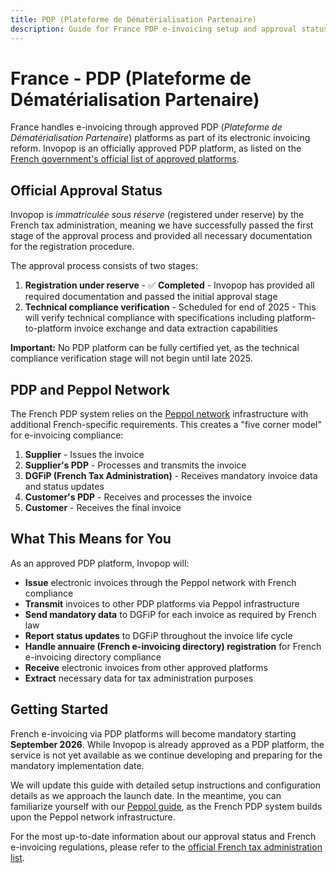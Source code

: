 ```yaml
---
title: PDP (Plateforme de Dématérialisation Partenaire)
description: Guide for France PDP e-invoicing setup and approval status
---
```


# France - PDP (Plateforme de Dématérialisation Partenaire)

France handles e-invoicing through approved PDP (_Plateforme de Dématérialisation Partenaire_) platforms as part of its electronic invoicing reform. Invopop is an officially approved PDP platform, as listed on the [French government's official list of approved platforms](https://www.impots.gouv.fr/liste-des-plateformes-agreees-immatriculees-sous-reserve).

## Official Approval Status

Invopop is _immatriculée sous réserve_ (registered under reserve) by the French tax administration, meaning we have successfully passed the first stage of the approval process and provided all necessary documentation for the registration procedure.

The approval process consists of two stages:

1. **Registration under reserve** - ✅ **Completed** - Invopop has provided all required documentation and passed the initial approval stage
2. **Technical compliance verification** - Scheduled for end of 2025 - This will verify technical compliance with specifications including platform-to-platform invoice exchange and data extraction capabilities

**Important:** No PDP platform can be fully certified yet, as the technical compliance verification stage will not begin until late 2025.

## PDP and Peppol Network

The French PDP system relies on the [Peppol network](/guides/features/peppol) infrastructure with additional French-specific requirements. This creates a "five corner model" for e-invoicing compliance:

1. **Supplier** - Issues the invoice
2. **Supplier's PDP** - Processes and transmits the invoice
3. **DGFiP (French Tax Administration)** - Receives mandatory invoice data and status updates
4. **Customer's PDP** - Receives and processes the invoice
5. **Customer** - Receives the final invoice

## What This Means for You

As an approved PDP platform, Invopop will:

- **Issue** electronic invoices through the Peppol network with French compliance
- **Transmit** invoices to other PDP platforms via Peppol infrastructure
- **Send mandatory data** to DGFiP for each invoice as required by French law
- **Report status updates** to DGFiP throughout the invoice life cycle
- **Handle annuaire (French e-invoicing directory) registration** for French e-invoicing directory compliance  
- **Receive** electronic invoices from other approved platforms
- **Extract** necessary data for tax administration purposes

## Getting Started

French e-invoicing via PDP platforms will become mandatory starting **September 2026**. While Invopop is already approved as a PDP platform, the service is not yet available as we continue developing and preparing for the mandatory implementation date.

We will update this guide with detailed setup instructions and configuration details as we approach the launch date. In the meantime, you can familiarize yourself with our [Peppol guide](/guides/features/peppol), as the French PDP system builds upon the Peppol network infrastructure.

For the most up-to-date information about our approval status and French e-invoicing regulations, please refer to the [official French tax administration list](https://www.impots.gouv.fr/liste-des-plateformes-agreees-immatriculees-sous-reserve).

